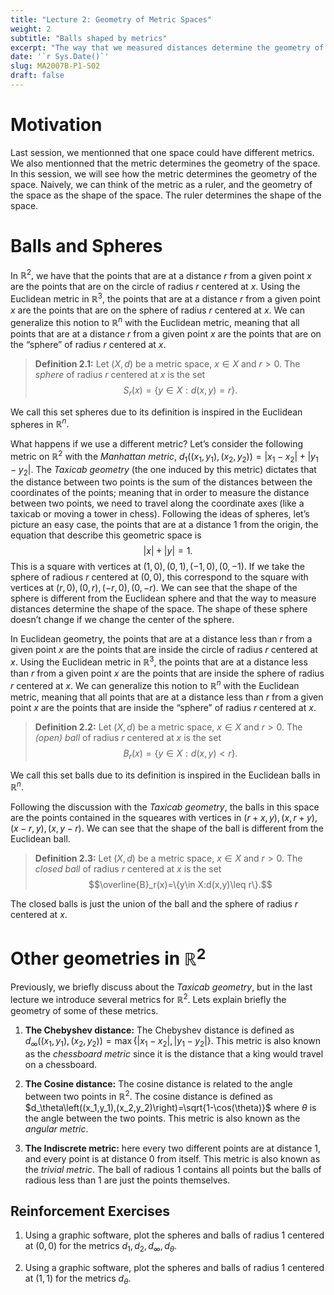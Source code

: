 ```yaml
---
title: "Lecture 2: Geometry of Metric Spaces"
weight: 2
subtitle: "Balls shaped by metrics"
excerpt: "The way that we measured distances determine the geometry of our space, different metrics imply different geometry."
date: '`r Sys.Date()`'
slug: MA2007B-P1-S02
draft: false
---
```


# Motivation

Last session, we mentionned that one space could have different metrics. We also mentionned that the metric determines the geometry of the space. In this session, we will see how the metric determines the geometry of the space. Naively, we can think of the metric as a ruler, and the geometry of the space as the shape of the space. The ruler determines the shape of the space.

# Balls and Spheres

In $\mathbb{R}^2,$ we have that the points that are at a distance $r$ from a given point $x$ are the points that are on the circle of radius $r$ centered at $x.$ Using the Euclidean metric in $\mathbb{R}^3,$ the points that are at a distance $r$ from a given point $x$ are the points that are on the sphere of radius $r$ centered at $x.$ We can generalize this notion to $\mathbb{R}^n$ with the Euclidean metric, meaning that all points that are at a distance $r$ from a given point $x$ are the points that are on the "sphere" of radius $r$ centered at $x.$

> **Definition 2.1:** Let $(X,d)$ be a metric space, $x\in X$ and $r>0.$ The _sphere_ of radius $r$ centered at $x$ is the set $$S_r(x)=\{y\in X:d(x,y)=r\}.$$

We call this set spheres due to its definition is inspired in the Euclidean spheres in $\mathbb{R}^n.$

What happens if we use a different metric? Let's consider the following metric on $\mathbb{R}^2$ with the _Manhattan metric_, $d_1\left((x_1,y_1),(x_2,y_2)\right)=|x_1-x_2|+|y_1-y_2|.$ The _Taxicab geometry_ (the one induced by this metric) dictates that the distance between two points is the sum of the distances between the coordinates of the points; meaning that in order to measure the distance between two points, we need to travel along the coordinate axes (like a taxicab or moving a tower in chess). Following the ideas of spheres, let's picture an easy case, the points that are at a distance $1$ from the origin, the equation that describe this geometric space is $$|x|+|y|=1.$$ This is a square with vertices at $(1,0),(0,1),(-1,0),(0,-1).$ If we take the sphere of radious $r$ centered at $(0,0),$ this correspond to the square with vertices at $(r,0),(0,r),(-r,0),(0,-r).$ We can see that the shape of the sphere is different from the Euclidean sphere and that the way to measure distances determine the shape of the space. The shape of these sphere doesn't change if we change the center of the sphere. 


In Euclidean geometry, the points that are at a distance less than $r$ from a given point $x$ are the points that are inside the circle of radius $r$ centered at $x.$ Using the Euclidean metric in $\mathbb{R}^3,$ the points that are at a distance less than $r$ from a given point $x$ are the points that are inside the sphere of radius $r$ centered at $x.$ We can generalize this notion to $\mathbb{R}^n$ with the Euclidean metric, meaning that all points that are at a distance less than $r$ from a given point $x$ are the points that are inside the "sphere" of radius $r$ centered at $x.$

> **Definition 2.2:** Let $(X,d)$ be a metric space, $x\in X$ and $r>0.$ The _(open) ball_ of radius $r$ centered at $x$ is the set $$B_r(x)=\{y\in X:d(x,y)<r\}.$$

We call this set balls due to its definition is inspired in the Euclidean balls in $\mathbb{R}^n.$ 

Following the discussion with the _Taxicab geometry_, the balls in this space are the points contained in the squeares with vertices in $(r+x,y),(x,r+y),(x-r,y),(x,y-r).$ We can see that the shape of the ball is different from the Euclidean ball.

> **Definition 2.3:** Let $(X,d)$ be a metric space, $x\in X$ and $r>0.$ The _closed ball_ of radius $r$ centered at $x$ is the set $$\overline{B}_r(x)=\{y\in X:d(x,y)\leq r\}.$$

The closed balls is just the union of the ball and the sphere of radius $r$ centered at $x.$

# Other geometries in $\mathbb{R}^2$

Previously, we briefly discuss about the _Taxicab geometry_, but in the last lecture we introduce several metrics for $\mathbb{R}^2.$ Lets explain briefly the geometry of some of these metrics.

1. **The Chebyshev distance:**  The Chebyshev distance is defined as $d_\infty\left((x_1,y_1),(x_2,y_2)\right)=\max\{|x_1-x_2|,|y_1-y_2|\}.$ This metric is also known as the _chessboard metric_ since it is the distance that a king would travel on a chessboard.

2. **The Cosine distance:** The cosine distance is related to the angle between two points in $\mathbb{R}^2.$ The cosine distance is defined as $d_\theta\left((x_1,y_1),(x_2,y_2)\right)=\sqrt{1-\cos(\theta)}$ where $\theta$ is the angle between the two points. This metric is also known as the _angular metric_.

3. **The Indiscrete metric:** here every two different points are at distance 1, and every point is at distance 0 from itself. This metric is also known as the _trivial metric_. The ball of radious 1 contains all points but the balls of radious less than 1 are just the points themselves.

## Reinforcement Exercises

1. Using a graphic software, plot the spheres and balls of radius 1 centered at $(0,0)$ for the metrics $d_1,d_2,d_\infty,d_\theta.$

2. Using a graphic software, plot the spheres and balls of radius 1 centered at $(1,1)$ for the metrics $d_\theta.$

